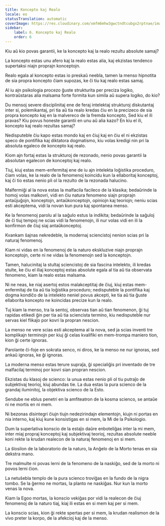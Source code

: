 ```yaml
---
title: Koncepto kaj Realo
locale: eo
statusTranslation: automatic
coverImage: https://res.cloudinary.com/xmfm6mhw3gwctndtcubgx2rptnae/image/upload/v1741354419/small_cover_la_gran_rebelion_28716e29d2.webp
sidebar:
    label: 6. Koncepto kaj Realo
    order: 6
---
```

Kiu aŭ kio povas garantii, ke la koncepto kaj la realo rezultu absolute samaj?

La koncepto estas unu afero kaj la realo estas alia, kaj ekzistas tendenco supertaksi niajn proprajn konceptojn.

Realo egala al koncepto estas io preskaŭ neebla, tamen la menso hipnotita de sia propra koncepto ĉiam supozas, ke ĉi tiu kaj realo estas samaj.

Al iu ajn psikologia procezo ĝuste strukturita per preciza logiko, kontraŭstaras alia malsama forte formita kun simila aŭ supera logiko, do kio?

Du mensoj severe disciplinitaj ene de feraj intelektaj strukturoj diskutantaj inter si, polemikantaj, pri tia aŭ tia realo kredas ĉiu en la precizeco de sia propra koncepto kaj en la malvereco de la fremda koncepto, Sed kiu el ili pravas? Kiu povus honeste garantii en unu aŭ alia kazo? En kiu el ili, koncepto kaj realo rezultas samaj?

Nedisputeble ĉiu kapo estas mondo kaj en ĉiuj kaj en ĉiu el ni ekzistas speco de pontifika kaj diktatora dogmatismo, kiu volas kredigi nin pri la absoluta egaleco de koncepto kaj realo.

Kiom ajn fortaj estas la strukturoj de rezonado, nenio povas garantii la absolutan egalecon de konceptoj kaj realo.

Tiuj, kiuj estas mem-enfermitaj ene de iu ajn intelekta loĝistika proceduro, ĉiam volas, ke la realo de la fenomenoj koincidu kun la ellaboritaj konceptoj, kaj ĉi tio estas nenio pli ol la rezulto de la rezonada halucino.

Malfermiĝi al la nova estas la malfacila facileco de la klasika; bedaŭrinde la homoj volas malkovri, vidi en ĉiu natura fenomeno siajn proprajn antaŭjuĝojn, konceptojn, antaŭkonceptojn, opiniojn kaj teoriojn; neniu scias esti akceptema, vidi la novan kun pura kaj spontanea menso.

Ke la fenomenoj parolu al la saĝulo estus la indikita; bedaŭrinde la saĝuloj de ĉi tiuj tempoj ne scias vidi la fenomenojn, ili nur volas vidi en ili la konfirmon de ĉiuj siaj antaŭkonceptoj.

Kvankam ŝajnas nekredeble, la modernaj sciencistoj nenion scias pri la naturaj fenomenoj.

Kiam ni vidas en la fenomenoj de la naturo ekskluzive niajn proprajn konceptojn, certe ni ne vidas la fenomenojn sed la konceptojn.

Tamen, halucinitaj la stultaj sciencistoj de sia fascina intelekto, ili kredas stulte, ke ĉiu el iliaj konceptoj estas absolute egala al tia aŭ tia observata fenomeno, kiam la realo estas malsama.

Ni ne neas, ke niaj asertoj estos malakceptitaj de ĉiuj, kiuj estas mem-enfermitaj de tia aŭ tia loĝistika proceduro; nedisputeble la pontifika kaj dogma kondiĉo de la intelekto neniel povus akcepti, ke tia aŭ tia ĝuste ellaborita koncepto ne koincidas precize kun la realo.

Tuj kiam la menso, tra la sentoj, observas tian aŭ tian fenomenon, ĝi tuj rapidas etikedi ĝin per tia aŭ tia sciencista termino, kiu nedisputeble nur servas kiel flikaĵo por kovri la propran nescion.

La menso ne vere scias esti akceptema al la nova, sed ja scias inventi tre komplikajn terminojn per kiuj ĝi celas kvalifiki en mem-trompa maniero tion, kion ĝi certe ignoras.

Parolante ĉi-foje en sokrata senco, ni diros, ke la menso ne nur ignoras, sed ankaŭ ignoras, ke ĝi ignoras.

La moderna menso estas terure supraĵa, ĝi specialiĝis pri inventado de tre malfacilaj terminoj por kovri sian propran nescion.

Ekzistas du klasoj de scienco: la unua estas nenio pli ol tiu putraĵo de subjektivaj teorioj, kiuj abundas tie. La dua estas la pura scienco de la grandaj iluminitoj, la objektiva scienco de la Esto.

Sendube ne eblus penetri en la amfiteatron de la kosma scienco, se antaŭe ni ne mortis en ni mem.

Ni bezonas disintegri ĉiujn tiujn nedezirindajn elementojn, kiujn ni portas en nia interno, kaj kiuj kune konsistigas en si mem, la Mi de la Psikologio.

Dum la superlativa konscio de la estaĵo daŭre enboteliĝas inter la mi mem, inter miaj propraj konceptoj kaj subjektivaj teorioj, rezultas absolute neeble koni rekte la krudan realecon de la naturaj fenomenoj en si mem.

La ŝlosilon de la laboratorio de la naturo, la Anĝelo de la Morto tenas en sia dekstra mano.

Tre malmulte ni povas lerni de la fenomeno de la naskiĝo, sed de la morto ni povos lerni ĉion.

La netuŝebla templo de la pura scienco troviĝas en la fundo de la nigra tombo. Se la ĝermo ne mortas, la planto ne naskiĝas. Nur kun la morto venas la nova.

Kiam la Egoo mortas, la konscio vekiĝas por vidi la realecon de ĉiuj fenomenoj de la naturo tiaj, kiaj ili estas en si mem kaj per si mem.

La konscio scias, kion ĝi rekte spertas per si mem, la krudan realismon de la vivo preter la korpo, de la afekcioj kaj de la menso.

